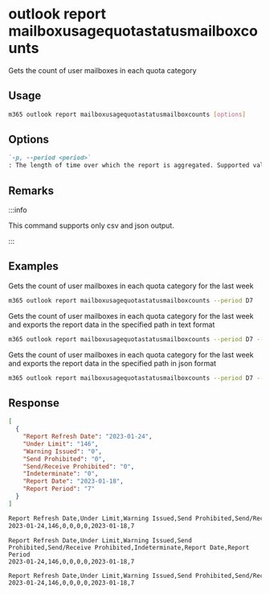
# outlook report mailboxusagequotastatusmailboxcounts

Gets the count of user mailboxes in each quota category

## Usage

```sh
m365 outlook report mailboxusagequotastatusmailboxcounts [options]
```

## Options

```md definition-list
`-p, --period <period>`
: The length of time over which the report is aggregated. Supported values `D7`, `D30`, `D90`, `D180`.
```

<Global />

## Remarks

:::info

This command supports only csv and json output.

:::

## Examples

Gets the count of user mailboxes in each quota category for the last week

```sh
m365 outlook report mailboxusagequotastatusmailboxcounts --period D7
```

Gets the count of user mailboxes in each quota category for the last week and exports the report data in the specified path in text format

```sh
m365 outlook report mailboxusagequotastatusmailboxcounts --period D7 --output text > "mailboxusagequotastatusmailboxcounts.txt"
```

Gets the count of user mailboxes in each quota category for the last week and exports the report data in the specified path in json format

```sh
m365 outlook report mailboxusagequotastatusmailboxcounts --period D7 --output json > "mailboxusagequotastatusmailboxcounts.json"
```

## Response

<Tabs>
  <TabItem value="JSON">

  ```json
  [
    {
      "Report Refresh Date": "2023-01-24",
      "Under Limit": "146",
      "Warning Issued": "0",
      "Send Prohibited": "0",
      "Send/Receive Prohibited": "0",
      "Indeterminate": "0",
      "Report Date": "2023-01-18",
      "Report Period": "7"
    }
  ]
  ```

  </TabItem>
  <TabItem value="Text">

  ```txt
  Report Refresh Date,Under Limit,Warning Issued,Send Prohibited,Send/Receive Prohibited,Indeterminate,Report Date,Report Period
  2023-01-24,146,0,0,0,0,2023-01-18,7
  ```

  </TabItem>
  <TabItem value="CSV">

  ```csv
  Report Refresh Date,Under Limit,Warning Issued,Send Prohibited,Send/Receive Prohibited,Indeterminate,Report Date,Report Period
  2023-01-24,146,0,0,0,0,2023-01-18,7
  ```

  </TabItem>
  <TabItem value="Markdown">

  ```md
  Report Refresh Date,Under Limit,Warning Issued,Send Prohibited,Send/Receive Prohibited,Indeterminate,Report Date,Report Period
  2023-01-24,146,0,0,0,0,2023-01-18,7
  ```

  </TabItem>
</Tabs>

